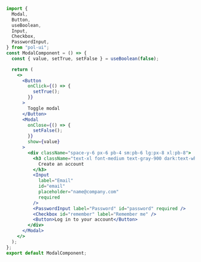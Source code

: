 ```jsx
import {
  Modal,
  Button,
  useBoolean,
  Input,
  Checkbox,
  PasswordInput,
} from "pol-ui";
const ModalComponent = () => {
  const { value, setTrue, setFalse } = useBoolean(false);

  return (
    <>
      <Button
        onClick={() => {
          setTrue();
        }}
      >
        Toggle modal
      </Button>
      <Modal
        onClose={() => {
          setFalse();
        }}
        show={value}
      >
        <div className="space-y-6 px-6 pb-4 sm:pb-6 lg:px-8 xl:pb-8">
          <h3 className="text-xl font-medium text-gray-900 dark:text-white">
            Create an account
          </h3>
          <Input
            label="Email"
            id="email"
            placeholder="name@company.com"
            required
          />
          <PasswordInput label="Password" id="password" required />
          <Checkbox id="remember" label="Remember me" />
          <Button>Log in to your account</Button>
        </div>
      </Modal>
    </>
  );
};
export default ModalComponent;
```
